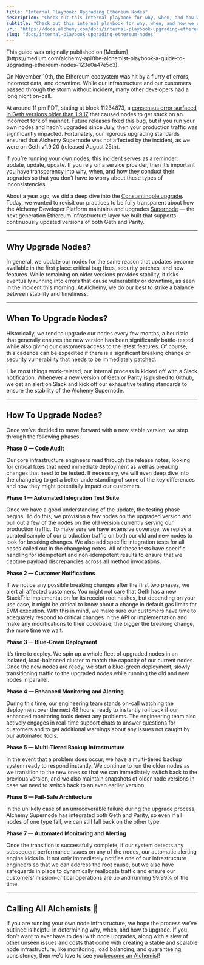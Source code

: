 ```yaml
---
title: "Internal Playbook: Upgrading Ethereum Nodes"
description: "Check out this internal playbook for why, when, and how we upgrade our Ethereum nodes for our users 🚀"
subtitle: "Check out this internal playbook for why, when, and how we upgrade our Ethereum nodes for our users 🚀"
url: "https://docs.alchemy.com/docs/internal-playbook-upgrading-ethereum-nodes"
slug: "docs/internal-playbook-upgrading-ethereum-nodes"
---
```


<Info>
  This guide was originally published on [Medium](https://medium.com/alchemy-api/the-alchemist-playbook-a-guide-to-upgrading-ethereum-nodes-123e0a47e5c3).
</Info>

On November 10th, the Ethereum ecosystem was hit by a flurry of errors, incorrect data, and downtime. While our infrastructure and our customers passed through the storm without incident, many other developers had a long night on-call.

At around 11 pm PDT, stating at block 11234873, a [consensus error surfaced in Geth versions older than 1.9.17](https://gist.github.com/karalabe/e1891c8a99fdc16c4e60d9713c35401f) that caused nodes to get stuck on an incorrect fork of mainnet. Future releases fixed this bug, but if you run your own nodes and hadn’t upgraded since July, then your production traffic was significantly impacted. Fortunately, our rigorous upgrading standards ensured that Alchemy Supernode was not affected by the incident, as we were on Geth v1.9.20 (released August 25th).

If you’re running your own nodes, this incident serves as a reminder: update, update, update. If you rely on a service provider, then it’s important you have transparency into why, when, and how they conduct their upgrades so that you don’t have to worry about these types of inconsistencies.

About a year ago, we did a deep dive into the [Constantinople upgrade](https://medium.com/alchemy-api/dont-get-forked-best-practices-for-handling-constantinople-and-ethereum-client-upgrades-e0d6b5dd8e9c). Today, we wanted to revisit our practices to be fully transparent about how the Alchemy Developer Platform maintains and upgrades [Supernode](https://alchemyapi.io/supernode) — the next generation Ethereum infrastructure layer we built that supports continuously updated versions of both Geth and Parity.

***

## Why Upgrade Nodes?

In general, we update our nodes for the same reason that updates become available in the first place: critical bug fixes, security patches, and new features. While remaining on older versions provides stability, it risks eventually running into errors that cause vulnerability or downtime, as seen in the incident this morning. At Alchemy, we do our best to strike a balance between stability and timeliness.

***

## When To Upgrade Nodes?

Historically, we tend to upgrade our nodes every few months, a heuristic that generally ensures the new version has been significantly battle-tested while also giving our customers access to the latest features. Of course, this cadence can be expedited if there is a significant breaking change or security vulnerability that needs to be immediately patched.

Like most things work-related, our internal process is kicked off with a Slack notification. Whenever a new version of Geth or Parity is pushed to Github, we get an alert on Slack and kick off our exhaustive testing standards to ensure the stability of the Alchemy Supernode.

***

## How To Upgrade Nodes?

Once we’ve decided to move forward with a new stable version, we step through the following phases:

**Phase 0 — Code Audit**

Our core infrastructure engineers read through the release notes, looking for critical fixes that need immediate deployment as well as breaking changes that need to be tested. If necessary, we will even deep dive into the changelog to get a better understanding of some of the key differences and how they might potentially impact our customers.

**Phase 1 — Automated Integration Test Suite**

Once we have a good understanding of the update, the testing phase begins. To do this, we provision a few nodes on the upgraded version and pull out a few of the nodes on the old version currently serving our production traffic. To make sure we have extensive coverage, we replay a curated sample of our production traffic on both our old and new nodes to look for breaking changes. We also add specific integration tests for all cases called out in the changelog notes. All of these tests have specific handling for idempotent and non-idempotent results to ensure that we capture payload discrepancies across all method invocations.

**Phase 2 — Customer Notifications**

If we notice any possible breaking changes after the first two phases, we alert all affected customers. You might not care that Geth has a new StackTrie implementation for its receipt root hashes, but depending on your use case, it might be critical to know about a change in default gas limits for EVM execution. With this in mind, we make sure our customers have time to adequately respond to critical changes in the API or implementation and make any modifications to their codebase; the bigger the breaking change, the more time we wait.

**Phase 3 — Blue-Green Deployment**

It’s time to deploy. We spin up a whole fleet of upgraded nodes in an isolated, load-balanced cluster to match the capacity of our current nodes. Once the new nodes are ready, we start a blue-green deployment, slowly transitioning traffic to the upgraded nodes while running the old and new nodes in parallel.

**Phase 4 — Enhanced Monitoring and Alerting**

During this time, our engineering team stands on-call watching the deployment over the next 48 hours, ready to instantly roll back if our enhanced monitoring tools detect any problems. The engineering team also actively engages in real-time support chats to answer questions for customers and to get additional warnings about any issues not caught by our automated tools.

**Phase 5 — Multi-Tiered Backup Infrastructure**

In the event that a problem does occur, we have a multi-tiered backup system ready to respond instantly. We continue to run the older nodes as we transition to the new ones so that we can immediately switch back to the previous version, and we also maintain snapshots of older node versions in case we need to switch back to an even earlier version.

**Phase 6 — Fail-Safe Architecture**

In the unlikely case of an unrecoverable failure during the upgrade process, Alchemy Supernode has integrated both Geth and Parity, so even if all nodes of one type fail, we can still fall back on the other type.

**Phase 7 — Automated Monitoring and Alerting**

Once the transition is successfully complete, if our system detects any subsequent performance issues on any of the nodes, our automatic alerting engine kicks in. It not only immediately notifies one of our infrastructure engineers so that we can address the root cause, but we also have safeguards in place to dynamically reallocate traffic and ensure our customers’ mission-critical operations are up and running 99.99% of the time.

***

## Calling All Alchemists 🧙

If you are running your own node infrastructure, we hope the process we’ve outlined is helpful in determining why, when, and how to upgrade. If you don’t want to ever have to deal with node upgrades, along with a slew of other unseen issues and costs that come with creating a stable and scalable node infrastructure, like monitoring, load balancing, and guaranteeing consistency, then we’d love to see you [become an Alchemist](https://dashboard.alchemyapi.io/signup/)!
